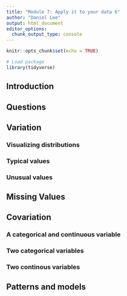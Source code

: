 ```yaml
---
title: "Module 7: Apply it to your data 6"
author: "Daniel Lee"
output: html_document
editor_options: 
  chunk_output_type: console
---
```


```r
knitr::opts_chunk$set(echo = TRUE)

# Load package
library(tidyverse)
```

## Introduction

## Questions

## Variation

### Visualizing distributions

### Typical values

### Unusual values

## Missing Values

## Covariation

### A categorical and continuous variable

### Two categorical variables

### Two continous variables

## Patterns and models



